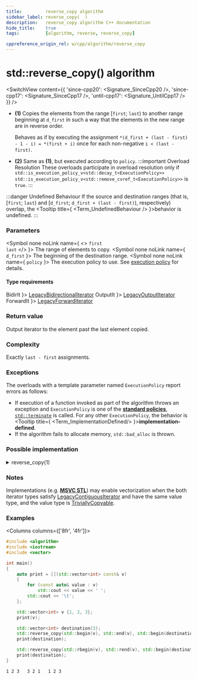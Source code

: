 ```yaml
---
title:         reverse_copy algorithm
sidebar_label: reverse_copy(  )
description:   reverse_copy algorithm C++ documentation
hide_title:    true
tags:          [algorithm, reverse, reverse_copy]

cppreference_origin_rel: w/cpp/algorithm/reverse_copy
---
```



<!-- Terms -->


<!----------------- Codes ---------------------->


# std::reverse_copy() algorithm

<SwitchView content={{
  'since-cpp20': <Signature_SinceCpp20 />,
  'since-cpp17': <Signature_SinceCpp17 />,
  'until-cpp17': <Signature_UntilCpp17 />
}} />

- **(1)** Copies the elements from the range [`first`; `last`) to another range beginning at `d_first` in such a way that the elements in the new range are in reverse order.

  Behaves as if by executing the assignment `*(d_first + (last - first) - 1 - i) = *(first + i)` once for each non-negative `i < (last - first)`.

- **(2)** Same as **(1)**, but executed according to `policy`.
	:::important Overload Resolution
	These overloads participate in overload resolution only if
	<Until v='cpp20'> <code>std::is_execution_policy_v&lt;std::decay_t&lt;ExecutionPolicy&gt;&gt;</code> </Until> <Since v='cpp20'> <code>std::is_execution_policy_v&lt;std::remove_cvref_t&lt;ExecutionPolicy&gt;&gt;</code> </Since> is <code>true</code>.
	:::

:::danger Undefined Behaviour
If the source and destination ranges (that is, [`first`; `last`) and [`d_first`; `d_first + (last - first)`), respectively) overlap, the <Tooltip title={ <Term_UndefinedBehaviour /> }>behavior is undefined</Tooltip>.
:::

### Parameters

<SymbolTable>

  <Symbol none noLink name={ <> <code>first</code> <br/> <code>last</code> </> }>
    The range of elements to copy.
  </Symbol>
  <Symbol none noLink name={ <code>d_first</code> }>
    The beginning of the destination range.
  </Symbol>
  <Symbol none noLink name={ <code>policy</code> }>
    The execution policy to use. See <a href="#">execution policy</a> for details.
  </Symbol>

</SymbolTable>

#### Type requirements

<SymbolTable>
  <Symbol none noLink name={ <code>BidirIt</code> }>
    <a href="/docs/named_req/LegacyBidirectionalIterator">LegacyBidirectionalIterator</a>
  </Symbol>
  <Symbol none noLink name={ <code>OutputIt</code> }>
    <a href="/docs/named_req/LegacyOutputIterator">LegacyOutputIterator</a>
  </Symbol>
  <Symbol none noLink name={ <code>ForwardIt</code> }>
    <a href="/docs/named_req/LegacyForwardIterator">LegacyForwardIterator</a>
  </Symbol>
</SymbolTable>

### Return value

Output iterator to the element past the last element copied.

### Complexity

Exactly `last - first` assignments.

### Exceptions

The overloads with a template parameter named `ExecutionPolicy` report errors as follows:
- If execution of a function invoked as part of the algorithm throws an exception and `ExecutionPolicy` is one of the [**standard policies**](#), [`std::terminate`](#) is called.
	For any other `ExecutionPolicy`, the behavior is <Tooltip title={ <Term_ImplementationDefined/> }>**implementation-defined**</Tooltip>.
- If the algorithm fails to allocate memory, `std::bad_alloc` is thrown.

### Possible implementation

<details>
<summary>reverse_copy(1)</summary>

```cpp
template<class BidirIt, class OutputIt>
constexpr // since C++20
OutputIt reverse_copy(BidirIt first, BidirIt last, OutputIt d_first)
{
    for (; first != last; ++d_first)
        *d_first = *(--last);
    return d_first;
}
```

</details>

### Notes

Implementations (e.g. [**MSVC STL**](https://github.com/microsoft/STL/blob/main/stl/src/vector_algorithms.cpp)) may enable vectorization when the both iterator types
satisfy [LegacyContiguousIterator](/docs/named_req/LegacyContiguousIterator) and have the same value type, and the value type is [TriviallyCopyable](/docs/named_req/TriviallyCopyable).

### Examples

<Columns columns={['8fr', '4fr']}>
<div>

```cpp title='Main.cpp' showLineNumbers
#include <algorithm>
#include <iostream>
#include <vector>

int main()
{
    auto print = [](std::vector<int> const& v)
    {
        for (const auto& value : v)
            std::cout << value << ' ';
        std::cout << '\t';
    };

    std::vector<int> v {1, 2, 3};
    print(v);

    std::vector<int> destination(3);
    std::reverse_copy(std::begin(v), std::end(v), std::begin(destination));
    print(destination);

    std::reverse_copy(std::rbegin(v), std::rend(v), std::begin(destination));
    print(destination);
}
```

</div>
<div>

```plaintext title="Output"
1 2 3   3 2 1   1 2 3
```

</div>
</Columns>
